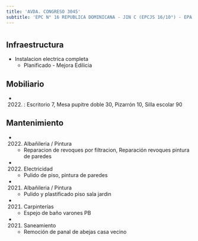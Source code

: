 ```yaml
---
title: 'AVDA. CONGRESO 3045'
subtitle: 'EPC N° 16 REPUBLICA DOMINICANA - JIN C (EPCJS 16/10°) - EPA N° 16 REPUBLICA DOMINICANA'
---
```


#
## Infraestructura

* Instalacion electrica completa 
    + Planificado - Mejora Edilicia 


## Mobiliario

*  (2022) : Escritorio 7, Mesa pupitre doble 30, Pizarrón 10, Silla escolar 90 





## Mantenimiento

*  (2022) Albañileria / Pintura 
    + Reparacion de revoques por filtracion, Reparación revoques pintura de paredes

*  (2022) Electricidad 
    + Pulido de piso, pintura de paredes

*  (2021) Albañileria / Pintura 
    + Pulido y plastificado piso sala jardin

*  (2021) Carpinterías 
    + Espejo de baño varones PB

*  (2021) Saneamiento 
    + Remoción de panal de abejas casa vecino







